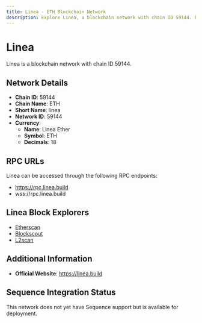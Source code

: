 ```yaml
--- 
title: Linea - ETH Blockchain Network
description: Explore Linea, a blockchain network with chain ID 59144. Learn about its native currency, Linea Ether, and how to interact with the network.
---
```


# Linea

Linea is a blockchain network with chain ID 59144.

## Network Details

- **Chain ID**: 59144
- **Chain Name**: ETH
- **Short Name**: linea
- **Network ID**: 59144
- **Currency**: 
  - **Name**: Linea Ether
  - **Symbol**: ETH
  - **Decimals**: 18

## RPC URLs

Linea can be accessed through the following RPC endpoints:

- https://rpc.linea.build
- wss://rpc.linea.build

## Linea Block Explorers

- [Etherscan](https://lineascan.build)
- [Blockscout](https://explorer.linea.build)
- [L2scan](https://linea.l2scan.co)

## Additional Information

- **Official Website**: https://linea.build

## Sequence Integration Status

This network does not yet have Sequence support but is available for deployment.
